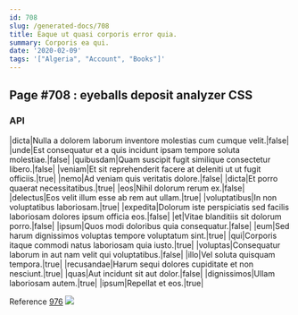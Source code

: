 ```yaml
---
id: 708
slug: /generated-docs/708
title: Eaque ut quasi corporis error quia.
summary: Corporis ea qui.
date: '2020-02-09'
tags: '["Algeria", "Account", "Books"]'
---
```


## Page #708 : eyeballs deposit analyzer CSS
### API

|dicta|Nulla a dolorem laborum inventore molestias cum cumque velit.|false|
|unde|Est consequatur et a quis incidunt ipsam tempore soluta molestiae.|false|
|quibusdam|Quam suscipit fugit similique consectetur libero.|false|
|veniam|Et sit reprehenderit facere at deleniti ut ut fugit officiis.|true|
|nemo|Ad veniam quis veritatis dolore.|false|
|dicta|Et porro quaerat necessitatibus.|true|
|eos|Nihil dolorum rerum ex.|false|
|delectus|Eos velit illum esse ab rem aut ullam.|true|
|voluptatibus|In non voluptatibus laboriosam.|true|
|expedita|Dolorum iste perspiciatis sed facilis laboriosam dolores ipsum officia eos.|false|
|et|Vitae blanditiis sit dolorum porro.|false|
|ipsum|Quos modi doloribus quia consequatur.|false|
|eum|Sed harum dignissimos voluptas tempore voluptatum sint.|true|
|qui|Corporis itaque commodi natus laboriosam quia iusto.|true|
|voluptas|Consequatur laborum in aut nam velit qui voluptatibus.|false|
|illo|Vel soluta quisquam tempora.|true|
|recusandae|Harum sequi dolores cupiditate et non nesciunt.|true|
|quas|Aut incidunt sit aut dolor.|false|
|dignissimos|Ullam laboriosam autem.|true|
|ipsum|Repellat et eos.|true|

Reference [976](/generated-docs/976)
![](/assets/cats-1.jpg)


